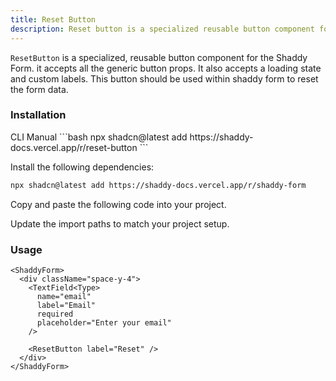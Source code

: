 ```yaml
---
title: Reset Button
description: Reset button is a specialized reusable button component for shaddy form.
---
```


`ResetButton` is a specialized, reusable button component for the Shaddy Form. it accepts all the generic button props. It also accepts a loading state and custom labels. This button should be used within shaddy form to reset the form data.


### Installation

<CodeTabs>

<TabsList>
  <TabsTrigger value="cli">CLI</TabsTrigger>
  <TabsTrigger value="manual">Manual</TabsTrigger>
</TabsList>

<TabsContent value="cli">
```bash
npx shadcn@latest add https://shaddy-docs.vercel.app/r/reset-button
```

</TabsContent>

<TabsContent value="manual">

<Steps>

<Step>Install the following dependencies:</Step>

```bash
npx shadcn@latest add https://shaddy-docs.vercel.app/r/shaddy-form
```

<Step>Copy and paste the following code into your project.</Step>

<ComponentSource name="reset-button" />

<Step>Update the import paths to match your project setup.</Step>

</Steps>

</TabsContent>

</CodeTabs>


### Usage

```tsx
<ShaddyForm>
  <div className="space-y-4">
    <TextField<Type>
      name="email"
      label="Email"
      required
      placeholder="Enter your email"
    />

    <ResetButton label="Reset" />
  </div>
</ShaddyForm>
```